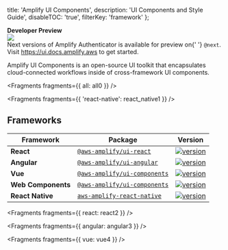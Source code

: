   title: 'Amplify UI Components',
  description: 'UI Components and Style Guide',
  disableTOC: 'true',
  filterKey: 'framework'
};

<Callout warning={true}>
  <b>Developer Preview</b>
  <br />
  <a href="https://www.npmjs.com/package/@aws-amplify/ui/v/next">
    <img src="https://img.shields.io/badge/npm-%40next-blue.svg" />
  </a>
  <br />
  Next versions of Amplify Authenticator is available for preview on{' '}
  <code>@next</code>.
  <br />
  Visit <a href="https://ui.docs.amplify.aws">https://ui.docs.amplify.aws</a> to
  get started.
</Callout>

Amplify UI Components is an open-source UI toolkit that encapsulates cloud-connected workflows inside of cross-framework UI components.


<Fragments fragments={{ all: all0 }} />


<Fragments fragments={{ 'react-native': react_native1 }} />

## Frameworks

| Framework | Package | Version |
| --- | --- | --- |
| **React** | [`@aws-amplify/ui-react`](https://www.npmjs.com/package/@aws-amplify/ui-react) | [![version](https://img.shields.io/npm/v/@aws-amplify/ui-react/latest.svg)](https://www.npmjs.com/package/@aws-amplify/ui-react) | [`README.md`](../amplify-ui-react/README) | [`React`](#react) |
| **Angular** | [`@aws-amplify/ui-angular`](https://www.npmjs.com/package/@aws-amplify/ui-angular) | [![version](https://img.shields.io/npm/v/@aws-amplify/ui-angular/latest.svg)](https://www.npmjs.com/package/@aws-amplify/ui-angular) | [`README.md`](../amplify-ui-angular/README) | [`Angular`](#angular) |
| **Vue** | [`@aws-amplify/ui-components`](https://www.npmjs.com/package/@aws-amplify/ui-components) | [![version](https://img.shields.io/npm/v/@aws-amplify/ui-components/latest.svg)](https://www.npmjs.com/package/@aws-amplify/ui-components) | [`README.md`](README) | [`Web Components`](#web-components) |
| **Web Components** | [`@aws-amplify/ui-components`](https://www.npmjs.com/package/@aws-amplify/ui-components) | [![version](https://img.shields.io/npm/v/@aws-amplify/ui-components/latest.svg)](https://www.npmjs.com/package/@aws-amplify/ui-components) | [`README.md`](README) | [`Web Components`](#web-components) |
| **React Native** | [`aws-amplify-react-native`](https://www.npmjs.com/package/aws-amplify-react-native) | [![version](https://img.shields.io/npm/v/aws-amplify-react-native/latest.svg)](https://www.npmjs.com/package/aws-amplify-react-native) | [`README.md`](README) | [`Web Components`](#web-components) |


<Fragments fragments={{ react: react2 }} />


<Fragments fragments={{ angular: angular3 }} />


<Fragments fragments={{ vue: vue4 }} />
